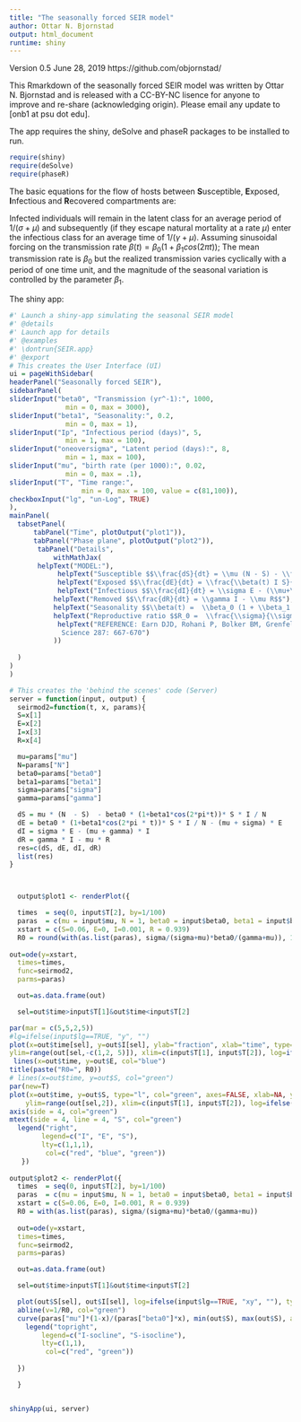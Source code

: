 ```yaml
---
title: "The seasonally forced SEIR model"
author: Ottar N. Bjornstad
output: html_document
runtime: shiny
---
```


Version 0.5 June 28, 2019 
https://github.com/objornstad/

This Rmarkdown of the seasonally forced SEIR model was written by Ottar N. Bjornstad and is released with a CC-BY-NC lisence for anyone to improve and re-share (acknowledging origin). Please email any update to [onb1 at psu dot edu].

The app requires the shiny, deSolve and phaseR packages to be installed to run.

```r
require(shiny)
require(deSolve)
require(phaseR)
```

The basic equations for the flow of hosts between **S**usceptible, **E**xposed, **I**nfectious and **R**ecovered
 compartments are:

\begin{align}
    \frac{dS}{dt} =& \underbrace{\mu N}_{\mbox{birth}} - \underbrace{\beta (t)  I \frac{S}{N}}_{\mbox{infected}} - \underbrace{\mu S}_{\mbox{dead}} \label{eq:sirs}\\
     \frac{dE}{dt} =& \underbrace{\beta (t) I \frac{S}{N}}_{\mbox{infected}} - \underbrace{\sigma E}_{\mbox{infectious}} - \underbrace{\mu I}_{\mbox{dead}}  \label{eq:sire}\\
     \frac{dI}{dt} =& \underbrace{\sigma E}_{\mbox{infectious}} - \underbrace{\gamma I}_{\mbox{recovered}} - \underbrace{\mu I}_{\mbox{dead}}  \label{eq:siri}\\
     \frac{dR}{dt} =& \underbrace{\gamma I}_{\mbox{recovered}} - \underbrace{\mu R}_{\mbox{dead}} \label{eq:sirr}
\end{align}
Infected individuals will remain in the latent class for an average period of $1/(\sigma + \mu)$ and
 subsequently (if they escape natural mortality at a rate $\mu$) enter the infectious class for 
 an average time of $1/(\gamma+\mu)$. Assuming sinusoidal forcing on the transmission rate $\beta(t) =  \beta_0 (1 + \beta_1 cos(2 \pi t))$; The mean transmission rate is $\beta_0$ but the realized transmission varies cyclically with a period of one time unit, and the magnitude of the seasonal variation is controlled by the parameter $\beta_1$.  

The  shiny app:

```r
#' Launch a shiny-app simulating the seasonal SEIR model
#' @details
#' Launch app for details
#' @examples
#' \dontrun{SEIR.app}
#' @export
# This creates the User Interface (UI)
ui = pageWithSidebar(
headerPanel("Seasonally forced SEIR"),
sidebarPanel(
sliderInput("beta0", "Transmission (yr^-1):", 1000,
              min = 0, max = 3000),
sliderInput("beta1", "Seasonality:", 0.2,
              min = 0, max = 1),
sliderInput("Ip", "Infectious period (days)", 5,
              min = 1, max = 100),
sliderInput("oneoversigma", "Latent period (days):", 8,
              min = 1, max = 100),
sliderInput("mu", "birth rate (per 1000):", 0.02,
              min = 0, max = .1),
sliderInput("T", "Time range:",
                  min = 0, max = 100, value = c(81,100)),
checkboxInput("lg", "un-Log", TRUE)
),
mainPanel(
  tabsetPanel(
      tabPanel("Time", plotOutput("plot1")), 
      tabPanel("Phase plane", plotOutput("plot2")),
       tabPanel("Details", 
           withMathJax(
       helpText("MODEL:"),
            helpText("Susceptible $$\\frac{dS}{dt} = \\mu (N - S) - \\frac{\\beta(t) I S}{N}$$"),
            helpText("Exposed $$\\frac{dE}{dt} = \\frac{\\beta(t) I S}{N} - (\\mu+\\sigma) E$$"),
            helpText("Infectious $$\\frac{dI}{dt} = \\sigma E - (\\mu+\\gamma) I$$"),
           helpText("Removed $$\\frac{dR}{dt} = \\gamma I - \\mu R$$"),
           helpText("Seasonality $$\\beta(t) =  \\beta_0 (1 + \\beta_1 cos(2 \\pi t))$$"),
           helpText("Reproductive ratio $$R_0 =  \\frac{\\sigma}{\\sigma +\\mu} \\frac{1}{\\gamma+\\mu} \\frac{\\beta N}{N}$$"),             
            helpText("REFERENCE: Earn DJD, Rohani P, Bolker BM, Grenfell BT (2000) A simple model for complex dynamical transitions in epidemics.
             Science 287: 667-670")
           ))
  
  )
)
)

# This creates the 'behind the scenes' code (Server)
server = function(input, output) {
  seirmod2=function(t, x, params){
  S=x[1]
  E=x[2]
  I=x[3]
  R=x[4]

  mu=params["mu"]
  N=params["N"]
  beta0=params["beta0"]
  beta1=params["beta1"]
  sigma=params["sigma"]
  gamma=params["gamma"]

  dS = mu * (N  - S)  - beta0 * (1+beta1*cos(2*pi*t))* S * I / N
  dE = beta0 * (1+beta1*cos(2*pi * t))* S * I / N - (mu + sigma) * E
  dI = sigma * E - (mu + gamma) * I
  dR = gamma * I - mu * R
  res=c(dS, dE, dI, dR)
  list(res)
} 



  output$plot1 <- renderPlot({

  times  = seq(0, input$T[2], by=1/100)
  paras  = c(mu = input$mu, N = 1, beta0 = input$beta0, beta1 = input$beta1, sigma = 365/input$oneoversigma, gamma = 365/input$Ip)
  xstart = c(S=0.06, E=0, I=0.001, R = 0.939)
  R0 = round(with(as.list(paras), sigma/(sigma+mu)*beta0/(gamma+mu)), 1)
 
out=ode(y=xstart,
  times=times,
  func=seirmod2,
  parms=paras)

  out=as.data.frame(out)

  sel=out$time>input$T[1]&out$time<input$T[2]

par(mar = c(5,5,2,5))
#lg=ifelse(input$lg==TRUE, "y", "")
plot(x=out$time[sel], y=out$I[sel], ylab="fraction", xlab="time", type="l",
ylim=range(out[sel,-c(1,2, 5)]), xlim=c(input$T[1], input$T[2]), log=ifelse(input$lg==TRUE, "y", ""), col="red")
 lines(x=out$time, y=out$E, col="blue")
title(paste("R0=", R0))
# lines(x=out$time, y=out$S, col="green")
par(new=T)
plot(x=out$time, y=out$S, type="l", col="green", axes=FALSE, xlab=NA, ylab=NA, 
    ylim=range(out[sel,2]), xlim=c(input$T[1], input$T[2]), log=ifelse(input$lg==TRUE, "y", ""))
axis(side = 4, col="green")
mtext(side = 4, line = 4, "S", col="green")
  legend("right",
        legend=c("I", "E", "S"),
        lty=c(1,1,1),
         col=c("red", "blue", "green"))
   })
  
output$plot2 <- renderPlot({
  times  = seq(0, input$T[2], by=1/100)
  paras  = c(mu = input$mu, N = 1, beta0 = input$beta0, beta1 = input$beta1, sigma = 365/input$oneoversigma, gamma = 365/input$Ip)
  xstart = c(S=0.06, E=0, I=0.001, R = 0.939)
  R0 = with(as.list(paras), sigma/(sigma+mu)*beta0/(gamma+mu))
 
  out=ode(y=xstart,
  times=times,
  func=seirmod2,
  parms=paras)

  out=as.data.frame(out)

  sel=out$time>input$T[1]&out$time<input$T[2]

  plot(out$S[sel], out$I[sel], log=ifelse(input$lg==TRUE, "xy", ""), type="l", xlab="fraction susceptible", ylab="fraction infected")
  abline(v=1/R0, col="green")
  curve(paras["mu"]*(1-x)/(paras["beta0"]*x), min(out$S), max(out$S), add=TRUE, col="red")
    legend("topright",
        legend=c("I-socline", "S-isocline"),
        lty=c(1,1),
         col=c("red", "green"))
 
  })

  }


shinyApp(ui, server)
```

